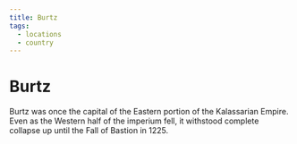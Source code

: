 ```yaml
---
title: Burtz
tags:
  - locations
  - country
---
```



<Stub />

# Burtz

Burtz was once the capital of the Eastern portion of the Kalassarian Empire.
Even as the Western half of the imperium fell, it withstood complete collapse up
until the Fall of Bastion in 1225.